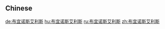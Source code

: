 {{also|布宜諾斯艾利斯}}
==Chinese==
{{zh-see|布宜諾斯艾利斯}}

[[de:布宜诺斯艾利斯]]
[[hu:布宜诺斯艾利斯]]
[[ru:布宜诺斯艾利斯]]
[[zh:布宜诺斯艾利斯]]